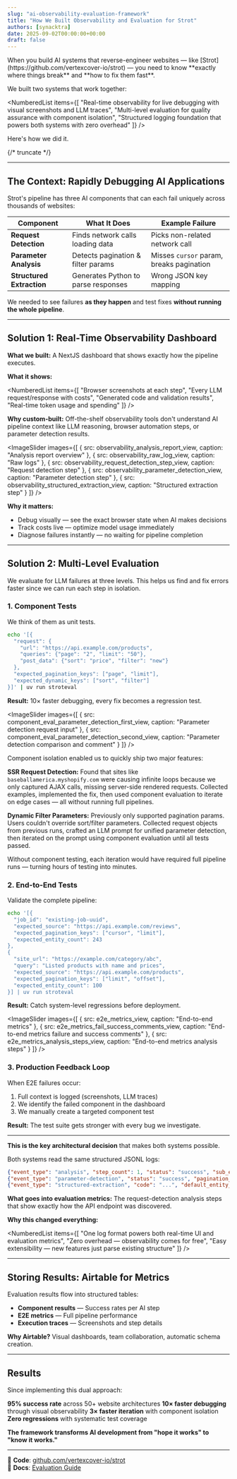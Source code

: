 ```yaml
---
slug: "ai-observability-evaluation-framework"
title: "How We Built Observability and Evaluation for Strot"
authors: [synacktra]
date: 2025-09-02T00:00:00+00:00
draft: false
---
```



<TLDR>
When you build AI systems that reverse-engineer websites — like [Strot](https://github.com/vertexcover-io/strot) — you need to know **exactly where things break** and **how to fix them fast**.

We built two systems that work together:

<NumberedList items={[
  "Real-time observability for live debugging with visual screenshots and LLM traces",
  "Multi-level evaluation for quality assurance with component isolation",
  "Structured logging foundation that powers both systems with zero overhead"
]} />
</TLDR>

Here's how we did it.

{/* truncate */}

---

## The Context: Rapidly Debugging AI Applications 

Strot's pipeline has three AI components that can each fail uniquely across thousands of websites:

| Component | What It Does | Example Failure |
|-----------|--------------|-----------------|
| **Request Detection** | Finds network calls loading data | Picks non-related network call |
| **Parameter Analysis** | Detects pagination & filter params | Misses `cursor` param, breaks pagination |
| **Structured Extraction** | Generates Python to parse responses | Wrong JSON key mapping |

We needed to see failures **as they happen** and test fixes **without running the whole pipeline**.

---

## Solution 1: Real-Time Observability Dashboard

<TechnicalCard type="implementation" title="Visual Debugging Dashboard">

**What we built:** A NextJS dashboard that shows exactly how the pipeline executes.

**What it shows:**

<NumberedList items={[
  "Browser screenshots at each step",
  "Every LLM request/response with costs", 
  "Generated code and validation results",
  "Real-time token usage and spending"
]} />

**Why custom-built:** Off-the-shelf observability tools don't understand AI pipeline context like LLM reasoning, browser automation steps, or parameter detection results.

</TechnicalCard>


<ImageSlider 
  images={[
    { 
      src: observability_analysis_report_view, 
      caption: "Analysis report overview" 
    },
    { 
      src: observability_raw_log_view, 
      caption: "Raw logs" 
    },
    { 
      src: observability_request_detection_step_view, 
      caption: "Request detection step" 
    },
    { 
      src: observability_parameter_detection_view, 
      caption: "Parameter detection step" 
    },
    { 
      src: observability_structured_extraction_view, 
      caption: "Structured extraction step" 
    }
  ]}
/>  

**Why it matters:** 
- Debug visually — see the exact browser state when AI makes decisions
- Track costs live — optimize model usage immediately
- Diagnose failures instantly — no waiting for pipeline completion

---

## Solution 2: Multi-Level Evaluation

We evaluate for LLM failures at three levels. This helps us find and fix errors faster since we can run each step in isolation.

### 1. Component Tests

We think of them as unit tests.

```bash
echo '[{
  "request": {
    "url": "https://api.example.com/products",
    "queries": {"page": "2", "limit": "50"},
    "post_data": {"sort": "price", "filter": "new"}
  },
  "expected_pagination_keys": ["page", "limit"],
  "expected_dynamic_keys": ["sort", "filter"]
}]' | uv run stroteval
```

**Result:** 10× faster debugging, every fix becomes a regression test.


<ImageSlider 
  images={[
    { 
      src: component_eval_parameter_detection_first_view, 
      caption: "Parameter detection request input" 
    },
    { 
      src: component_eval_parameter_detection_second_view, 
      caption: "Parameter detection comparison and comment" 
    }
  ]}
/>

<TechnicalCard type="performance" title="Real Examples: Rapid Feature Development">

Component isolation enabled us to quickly ship two major features:

**SSR Request Detection:** Found that sites like `baseballamerica.myshopify.com` were causing infinite loops because we only captured AJAX calls, missing server-side rendered requests. Collected examples, implemented the fix, then used component evaluation to iterate on edge cases — all without running full pipelines.

**Dynamic Filter Parameters:** Previously only supported pagination params. Users couldn't override sort/filter parameters. Collected request objects from previous runs, crafted an LLM prompt for unified parameter detection, then iterated on the prompt using component evaluation until all tests passed.

Without component testing, each iteration would have required full pipeline runs — turning hours of testing into minutes.

</TechnicalCard>

### 2. End-to-End Tests

Validate the complete pipeline:

```bash
echo '[{
  "job_id": "existing-job-uuid",
  "expected_source": "https://api.example.com/reviews",
  "expected_pagination_keys": ["cursor", "limit"],
  "expected_entity_count": 243
},
{
  "site_url": "https://example.com/category/abc",
  "query": "Listed products with name and prices",
  "expected_source": "https://api.example.com/products",
  "expected_pagination_keys": ["limit", "offset"],
  "expected_entity_count": 100
}] | uv run stroteval
```

**Result:** Catch system-level regressions before deployment.


<ImageSlider 
  images={[
    { 
      src: e2e_metrics_view, 
      caption: "End-to-end metrics" 
    },
    { 
      src: e2e_metrics_fail_success_comments_view, 
      caption: "End-to-end metrics failure and success comments" 
    },
    { 
      src: e2e_metrics_analysis_steps_view, 
      caption: "End-to-end metrics analysis steps" 
    }
  ]}
/>

### 3. Production Feedback Loop

When E2E failures occur:
1. Full context is logged (screenshots, LLM traces) 
2. We identify the failed component in the dashboard
3. We manually create a targeted component test

**Result:** The test suite gets stronger with every bug we investigate.

---

<DeepDive title="The Secret: Structured JSON Logs for entire AI workflow">

**This is the key architectural decision** that makes both systems possible.

Both systems read the same structured JSONL logs:

```json
{"event_type": "analysis", "step_count": 1, "status": "success", "sub_events": [...]}
{"event_type": "parameter-detection", "status": "success", "pagination_keys": [...]}
{"event_type": "structured-extraction", "code": "...", "default_entity_count": 25}
```

**What goes into evaluation metrics:** The request-detection analysis steps that show exactly how the API endpoint was discovered.

**Why this changed everything:**

<NumberedList items={[
  "One log format powers both real-time UI and evaluation metrics",
  "Zero overhead — observability comes for free", 
  "Easy extensibility — new features just parse existing structure"
]} />

</DeepDive>

---

## Storing Results: Airtable for Metrics

Evaluation results flow into structured tables:

- **Component results** — Success rates per AI step
- **E2E metrics** — Full pipeline performance
- **Execution traces** — Screenshots and step details

**Why Airtable?**
Visual dashboards, team collaboration, automatic schema creation.

---


## Results

Since implementing this dual approach:

<FlexibleNumberedList>
  <span><strong>95% success rate</strong> across 50+ website architectures</span>
  <span><strong>10× faster debugging</strong> through visual observability</span>
  <span><strong>3× faster iteration</strong> with component isolation</span>
  <span><strong>Zero regressions</strong> with systematic test coverage</span>
</FlexibleNumberedList>

**The framework transforms AI development from "hope it works" to "know it works."**

---

🔗 **Code**: [github.com/vertexcover-io/strot](https://github.com/vertexcover-io/strot)  
📄 **Docs**: [Evaluation Guide](https://github.com/vertexcover-io/strot#-evaluation)